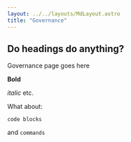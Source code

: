 ```yaml
---
layout: ../../layouts/MdLayout.astro
title: "Governance"
---
```



## Do headings do anything?


Governance page goes here

<b>Bold</b>

_italic_  etc.

What about:

```
code blocks
```

and `commands`